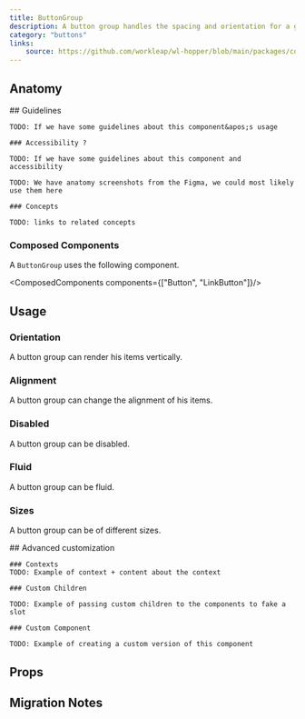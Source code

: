 ```yaml
---
title: ButtonGroup
description: A button group handles the spacing and orientation for a grouping of buttons.
category: "buttons"
links:
    source: https://github.com/workleap/wl-hopper/blob/main/packages/components/src/buttons/src/ButtonGroup.tsx
---
```


<Example src="buttons/docs/button-group/preview" isOpen />

## Anatomy

<FeatureFlag flag="next">
    ## Guidelines

    TODO: If we have some guidelines about this component&apos;s usage

    ### Accessibility ?

    TODO: If we have some guidelines about this component and accessibility
</FeatureFlag>

<FeatureFlag flag="rc">

    TODO: We have anatomy screenshots from the Figma, we could most likely use them here

    ### Concepts

    TODO: links to related concepts
</FeatureFlag>

### Composed Components

A `ButtonGroup` uses the following component.

<ComposedComponents components={["Button", "LinkButton"]}/>

## Usage

### Orientation
A button group can render his items vertically.

<Example src="buttons/docs/button-group/orientation" />

### Alignment
A button group can change the alignment of his items.

<Example src="buttons/docs/button-group/alignment" />

### Disabled
A button group can be disabled.

<Example src="buttons/docs/button-group/disabled" />

### Fluid
A button group can be fluid.

<Example src="buttons/docs/button-group/fluid" />

### Sizes
A button group can be of different sizes.

<Example src="buttons/docs/button-group/sizes" />

<FeatureFlag flag="next">
    ## Advanced customization

    ### Contexts
    TODO: Example of context + content about the context

    ### Custom Children

    TODO: Example of passing custom children to the components to fake a slot

    ### Custom Component

    TODO: Example of creating a custom version of this component
</FeatureFlag>

## Props

<PropTable component="ButtonGroup" />

## Migration Notes

<MigrateGuide src="buttons/docs/migration-notes-button-group" />
